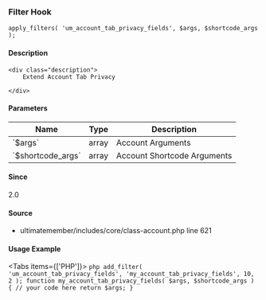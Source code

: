 
### Filter Hook    
    
```
apply_filters( 'um_account_tab_privacy_fields', $args, $shortcode_args );
```

#### Description
    <div class="description">
        Extend Account Tab Privacy
 
    </div>

#### Parameters
            
<table className="table-auto mt-2 border dark:border-gray-500 p-5 text-sm text-left">
<thead>
<tr>
<th  className="px-3">Name</th>
<th  className="px-3">Type</th>
<th  className="px-3">Description</th>
</tr>
</thead>
<tbody>
               <tr >
               <td className="px-3 py-2">`$args`</td>
               <td className="px-3 py-2">array</td>
               <td className="px-3 py-2 text-sm">Account Arguments</td>
               </tr>
               <tr >
               <td className="px-3 py-2">`$shortcode_args`</td>
               <td className="px-3 py-2">array</td>
               <td className="px-3 py-2 text-sm">Account Shortcode Arguments</td>
               </tr>
</tbody>
</table>

#### Since
<div class="description">
2.0
</div>

#### Source
  - <Link href="/developer/files/includes-core-class-account#source-view.621">ultimatemember/includes/core/class-account.php</Link> <Link href="/developer/files/includes-core-class-account#source-view.621">line 621</Link>



#### Usage Example

<Tabs items={['PHP']}>
    <Tab>
    ```php
    add_filter( 'um_account_tab_privacy_fields', 'my_account_tab_privacy_fields', 10, 2 );
 function my_account_tab_privacy_fields( $args, $shortcode_args ) {
     // your code here
     return $args;
 }
    ```
    </Tab>
</Tabs>